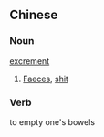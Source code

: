== Chinese ==

=== Noun ===

[[excrement]]
#[[Faeces]], [[shit]]

=== Verb ===

to empty one's bowels